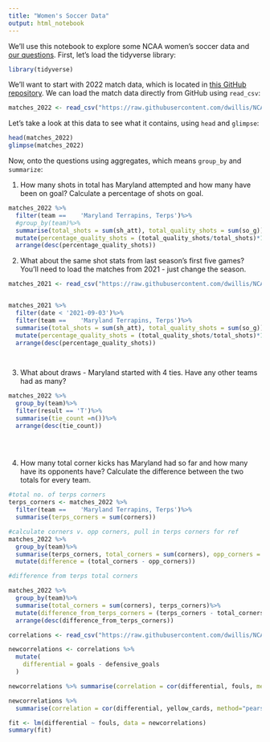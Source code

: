 ```yaml
---
title: "Women's Soccer Data"
output: html_notebook
---
```


We'll use this notebook to explore some NCAA women's soccer data and [our questions](https://docs.google.com/spreadsheets/d/1kTSrnl1URmcexIWLDMWqDnp3q-c2OS45uifnhjp10n4/edit#gid=0). First, let's load the tidyverse library:

```r
library(tidyverse)
```

We'll want to start with 2022 match data, which is located in [this GitHub repository](https://github.com/dwillis/NCAAWomensSoccerData). We can load the match data directly from GitHub using `read_csv`:


```r
matches_2022 <- read_csv("https://raw.githubusercontent.com/dwillis/NCAAWomensSoccerData/main/data/ncaa_womens_soccer_matchstats_2022.csv")
```

Let's take a look at this data to see what it contains, using `head` and `glimpse`:

```r
head(matches_2022)
glimpse(matches_2022)
```

Now, onto the questions using aggregates, which means `group_by` and `summarize`:

1. How many shots in total has Maryland attempted and how many have been on goal? Calculate a percentage of shots on goal.

```r
matches_2022 %>% 
  filter(team == 	'Maryland Terrapins, Terps')%>%
  #group_by(team)%>%
  summarise(total_shots = sum(sh_att), total_quality_shots = sum(so_g))%>%
  mutate(percentage_quality_shots = (total_quality_shots/total_shots)*100)%>%
  arrange(desc(percentage_quality_shots))
```

2. What about the same shot stats from last season's first five games? You'll need to load the matches from 2021 - just change the season.

```r
matches_2021 <- read_csv("https://raw.githubusercontent.com/dwillis/NCAAWomensSoccerData/main/data/ncaa_womens_soccer_matchstats_2021.csv")



```

```r

matches_2021 %>%
  filter(date < '2021-09-03')%>%
  filter(team == 	'Maryland Terrapins, Terps')%>%
  summarise(total_shots = sum(sh_att), total_quality_shots = sum(so_g))%>%
  mutate(percentage_quality_shots = (total_quality_shots/total_shots)*100)%>%
  arrange(desc(percentage_quality_shots))

  
```


3. What about draws - Maryland started with 4 ties. Have any other teams had as many?

```r
matches_2022 %>%
  group_by(team)%>%
  filter(result == 'T')%>%
  summarise(tie_count =n())%>%
  arrange(desc(tie_count))
  

  
```


4. How many total corner kicks has Maryland had so far and how many have its opponents have? Calculate the difference between the two totals for every team.

```r
#total no. of terps corners
terps_corners <- matches_2022 %>% 
  filter(team == 	'Maryland Terrapins, Terps')%>%
  summarise(terps_corners = sum(corners))

#calculate corners v. opp corners, pull in terps corners for ref
matches_2022 %>% 
  group_by(team)%>%
  summarise(terps_corners, total_corners = sum(corners), opp_corners = sum(defensive_corners))%>%
  mutate(difference = (total_corners - opp_corners))


```
```r
#difference from terps total corners

matches_2022 %>% 
  group_by(team)%>%
  summarise(total_corners = sum(corners), terps_corners)%>%
  mutate(difference_from_terps_corners = (terps_corners - total_corners))%>%
  arrange(desc(difference_from_terps_corners))


```
```r
correlations <- read_csv("https://raw.githubusercontent.com/dwillis/NCAAWomensSoccerData/main/data/ncaa_womens_soccer_matchstats_2022.csv")

newcorrelations <- correlations %>%
  mutate(
    differential = goals - defensive_goals
  )

```
```r
newcorrelations %>% summarise(correlation = cor(differential, fouls, method="pearson"))
```

```r
newcorrelations %>% 
  summarise(correlation = cor(differential, yellow_cards, method="pearson"))
```
```r
fit <- lm(differential ~ fouls, data = newcorrelations)
summary(fit)
```

